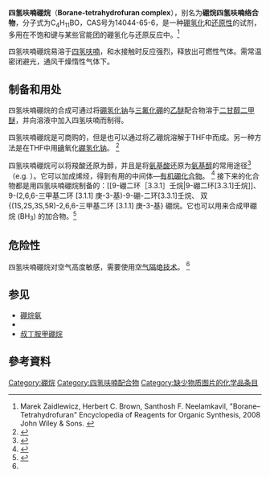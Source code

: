 {{多個問題|
{{expand|time=2014-07-20T09:02:15+00:00}}
{{expert|time=2014-07-20T09:02:15+00:00}}
}}
{{chembox
| Name = 四氢呋喃硼烷
| ImageFileL1 = Bh3-thf-complex.png
| ImageFileR1 = Borane-THF-adduct-3D-balls.png
| IUPACName = Borane-tetrahydrofuran complex
| OtherNames = 硼烷四氫呋喃,硼烷四氢呋喃络合物
| Section1 = {{Chembox Identifiers
| CASNo_Ref = {{cascite|changed|??}}<ref>[http://www.chemicalbook.com/ChemicalProductProperty_EN_CB9239528.htm Chemical Book Borane-tetrahydrofuran complex]</ref> 
| CASNo = 14044-65-6
| PubChem = 11062302
| EC_number = 237-881-8
| UNII = 5EAR4ERR1L
| ChemSpiderID =
| StdInChI=1S/C4H8O.B/c1-2-4-5-3-1;/h1-4H2;
| StdInChIKey = UWTDFICHZKXYAC-UHFFFAOYSA-N
|SMILES=[BH3-][O+]1CCCC1
 }}
| Section2 = {{Chembox Properties
| C = 4
| H = 11
| O = 1
| B = 1
| MeltingPtC = 66
| Appearance = 透明無色液體<br />白色固体
| Density = 0.876 g/cm<sup>3</sup>，液體
 }}
| Section7 = {{Chembox Hazards
| FlashPt = {{convert|-30| °C| °F K}}

| GHSPictograms = {{GHS02}}{{GHS05}}{{GHS07}}
| GHSSignalWord = Danger
| HPhrases = {{H-phrases|225|260|302|315|318|319|335}}
| PPhrases = {{P-phrases|210|223|231+232|233|240|241|242|243|261|264|270|271|280|301+312|302+352|303+361+353|304+340|305+351+338|310|312|321|330|332+313|335+334|337+313|362|370+378|402+404|403+233|403+235|405|501}}

 }}
| Section8 = {{Chembox Related
| Function = [[杂环|杂环]]
| OtherFunctn = [[四氢呋喃|四氢呋喃]]
 }}
}}

'''四氢呋喃硼烷'''（'''Borane-tetrahydrofuran complex'''），别名为'''硼烷四氢呋喃络合物'''，分子式为C<sub>4</sub>H<sub>11</sub>BO，CAS号为14044-65-6，是一种[[硼氢化|硼氢化]]和[[还原性|还原性]]的试剂，多用在不饱和键与某些官能团的硼氢化与还原反应中。<ref name=HCB>Marek Zaidlewicz, Herbert C. Brown, Santhosh F. Neelamkavil, "Borane–Tetrahydrofuran" Encyclopedia of Reagents for Organic Synthesis, 2008 John Wiley & Sons.  {{DOI|10.1002/047084289X.rb241.pub2}}</ref>

四氢呋喃硼烷易溶于[[四氢呋喃|四氢呋喃]]，和水接触时反应强烈，释放出可燃性气体。需常温密闭避光，通风干燥惰性气体下。 

==制备和用处==
四氢呋喃硼烷的合成可通过将[[硼氢化钠|硼氢化钠]]与[[三氟化硼|三氟化硼]]的[[乙醚|乙醚]]配合物溶于[[二甘醇|二甘醇]][[二甲醚|二甲醚]]，并向溶液中加入四氢呋喃而制得。

四氢呋喃硼烷是可商购的，但是也可以通过将乙硼烷溶解于THF中而成。另一种方法是在THF中用[[碘|碘]]氧化[[硼氢化钠|硼氢化钠]]。 <ref name=borohydride>{{cite journal|last=Kanth|first=J. V. Bhaskar|author2=Periasamy, Mariappan |title=Selective reduction of carboxylic acids into alcohols using sodium borohydride and iodine|journal=The Journal of Organic Chemistry|date=1 September 1991|volume=56|issue=20|pages=5964–5965|doi=10.1021/jo00020a052}}</ref>

四氢呋喃硼烷可以将羧酸还原为醇，并且是将[[氨基酸|氨基酸]]还原为[[氨基醇|氨基醇]]的常用途径<ref>{{cite journal|last1=McKennon|first1=Marc J.|last2=Meyers|first2=A. I.|last3=Drauz|first3=Karlheinz|last4=Schwarm|first4=Michael|title=A convenient reduction of amino acids and their derivatives|journal=The Journal of Organic Chemistry|date=June 1993|volume=58|issue=13|pages=3568–3571|doi=10.1021/jo00065a020}}</ref> （e.g. {{le|缬氨酸醇|valinol}}）。它可以加成烯烃，得到有用的中间体—[[有机硼化合物|有机硼化合物]]。 <ref>{{OrgSynth |first1= George W. |last1= Kabalka |first2= John T. |last2= Maddox |first3= Timothy |last3= Shoup |first4= Karla R. |last4= Bowers |title= A Simple And Convenient Method For The Oxidation Of Organoboranes Using Sodium Perborate: (+)-isopinocampheol | year= 1996 |volume= 73 |pages= 116 |prep= CV9P0522 }}</ref> 接下来的化合物都是用四氢呋喃硼烷制备的：[[9-硼二环［3.3.1］壬烷|9-硼二环[3.3.1]壬烷]]、9-(2,6,6-三甲基二环 [3.1.1] 庚-3-基)-9-硼-二环[3.3.1]壬烷、 双 {(1S,2S,3S,5R)-2,6,6-三甲基二环 [3.1.1] 庚-3-基} 硼烷。它也可以用来合成甲硼烷 (BH<sub>3</sub>) 的加合物。<ref>{{OrgSynth |first1= Karen V. L. |last1= Crépy |first2= Tsuneo |last2= Imamoto |title= Preparation Of (''S'',''S'')-1,2-Bis-(''tert''-butylmethylphosphino)ethane ((''S'',''S'')-''t''-Bu-BISP*) As A Rhodium Complex |year= 2005 |volume= 82 |pages= 22 |prep= v82p0022 }}</ref>

==危险性==
四氢呋喃硼烷对空气高度敏感，需要使用[[空气隔绝技术|空气隔绝技术]]。 <ref name=HCB/>

==参见==
*[[硼烷氨|硼烷氨]]
*{{le|二甲硫醚硼烷|Borane dimethylsulfide}}
*[[叔丁胺甲硼烷|叔丁胺甲硼烷]]

==參考資料==
{{reflist}}


[[Category:硼烷|Category:硼烷]]
[[Category:四氢呋喃配合物|Category:四氢呋喃配合物]]
[[Category:缺少物质图片的化学品条目|Category:缺少物质图片的化学品条目]]